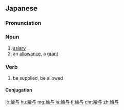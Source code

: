 {{also|给与|給與}}
==Japanese==
{{ja-kanjitab|きゅう|よ|yomi=on}}

===Pronunciation===
{{ja-pron|きゅうよ|y=o}}

===Noun===
{{ja-noun|きゅうよ}}

# [[salary]]
# an [[allowance]], a [[grant]]

===Verb===
{{ja-verb-suru|tr=trans|きゅうよ}}

# be supplied, be allowed

====Conjugation====
{{ja-suru|きゅうよ}}

[[lo:給与]]
[[hu:給与]]
[[mg:給与]]
[[ja:給与]]
[[tl:給与]]
[[chr:給与]]
[[zh:給与]]